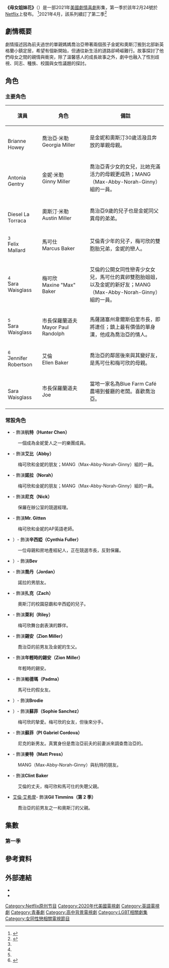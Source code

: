{{电视节目信息框
| 名称 = 母女姐妹花
| 类型 = [[劇情|劇情]][[喜劇|喜劇]]
| 英文名称 = Ginny& Georgia
| image = <!-- 檔案不存在 Ginny & Georgia Title Card.png ，可從英文維基百科取得 -->
| image_size = 
| 开发 = 
| 编剧 = 
| 导演 = 
| 主演 = {{Plainlist|
*  {{link-en|布萊恩妮・豪伊|Brianne Howey}}
*  {{link-en|安東妮亞·金特里|Antonia Gentry}}
*  {{link-en|迪索·拉托瑞卡|Diesel La Torraca}}
*  {{link-en|菲利克斯·馬拉德|Felix Mallard}}
* {{link-en|莎拉·韋斯格拉斯|Sara Waisglass}}
*  {{link-en|斯科特波特|Scott Porter}}
*  {{link-en|詹妮弗·羅伯遜|Jennifer Robertson}}
*  {{link-en|雷蒙德·阿布萊克|Raymond Ablack}}
}}
| 国家 = {{美國}}
| 语言 = [[英語|英語]]
| 季数 = 1
| 集数 = 10 
| list_episodes = #集數
| 每集长度 = 50-58分鐘
| 制作年份 = 2021
| 制片人 = Claire Welland
| 出品人 = 
| 总监制 = 
| 监制 = 
| 执行制作 = {{Plainlist|
*  Debra J. Fisher 
*  Sarah Lampert 
*  Anya Adams 
*  Jeff Tahler 
*  Jenny Daly 
*  Dan March
*  Holly Hines 
*  Lance Samuels 
*  Daniel Iron 
*  Armand Leob
}}
| 共同执行制作 = 
| 编审 = 
| 剪辑 = {{Plainlist|
*  Erin Deck 
*  Susan Shipton 
*  Jonathan Egan
}}
| 外景 = [[加拿大|加拿大]][[多倫多|多倫多]]、[[科堡|科堡]]
| 制作公司 = Production companies	 Queen Fish Productions Critical Content Dynamic Television Madica
| 电视网 = [[Netflix|Netflix]]
| 播出日期4 = 2021年2月24日
| 官方网站 = https://www.netflix.com/tw-en/title/81025696
| imdb_id = 10813940
}}
'''《母女姐妹花》'''（{{lang-en|''Ginny& Georgia''}}）是一部2021年[[美國|美國]][[劇情|劇情]][[喜劇|喜劇]]影集，第一季於該年2月24號於[[Netflix|Netflix]]上發布。 
<ref>{{cite web |title=Ginny & Georgia |url=https://www.imdb.com/title/tt10813940/ |website=IMDb |accessdate=2021-03-28 |archive-date=2021-04-11 |archive-url=https://web.archive.org/web/20210411073015/https://www.imdb.com/title/tt10813940/ |dead-url=no }}</ref>2021年4月，該系列續訂了第二季<ref>{{Cite web|url=https://www.harpersbazaar.com/tw/culture/drama/g36169037/netflix-ginny-and-georgia-renew-season-two/|title=Netflix話題影集《母女姐妹花》續訂第二季！將推出全新十集內容解答第一季震撼結局}}</ref>

== 劇情概要 ==
劇情描述因為前夫過世的單親媽媽喬治亞帶著兩個孩子金妮和奧斯汀搬到北部新英格蘭小鎮定居，希望有個新開始，但通往新生活的道路卻崎嶇難行。故事探討了他們母女之間的親情與衝突，除了溫馨感人的成長故事之外，劇中也融入了性別歧視、同志、種族、校園與女性議題的探討。
== 角色 ==
=== 主要角色 ===
{|class="wikitable" width="70%" style="font-size:90%;"
|-align=center
! style="width:15%"| 演員
! style="width:25%"| 角色
! style="width:40%"| 備註
|-align=center
|{{link-en|布萊恩妮・豪伊|Brianne Howey}}<br />Brianne Howey
|喬治亞·米勒<br/>Georgia Miller
| align=left |是金妮和奧斯汀30歲活潑且奔放的單親母親。

|-align=center
|{{link-en|安東妮亞·金特里|Antonia Gentry}}<br />Antonia Gentry
|金妮·米勒<br/>Ginny Miller
| align=left |喬治亞青少女的女兒，比她充滿活力的母親更成熟；MANG（Max-Abby-Norah-Ginny）組的一員。

|-align=center
|{{link-en|迪索·拉托瑞卡|Diesel La Torraca}}<br />Diesel La Torraca
|奧斯汀·米勒<br/>Austin Miller
| align=left |喬治亞9歲的兒子也是金妮同父異母的弟弟。

|-align=center
|{{link-en|菲利克斯·馬拉德|Felix Mallard}}<ref name="CastNames"/><br />Felix Mallard
|馬可仕<br/>Marcus Baker
| align=left |艾倫青少年的兒子，梅可欣的雙胞胎兄弟，金妮的戀人。

|-align=center
|{{link-en|莎拉·韋斯格拉斯|Sara Waisglass}}<ref name="CastNames"/><br />Sara Waisglass
|梅可欣<br/>Maxine "Max" Baker
| align=left |艾倫的公開女同性戀青少女女兒，馬可仕的異卵雙胞胎姐姐，以及金妮的新好友；MANG（Max-Abby-Norah-Ginny）組的一員。
|-align=center
|{{link-en|斯科特波特|Scott Porter}}<ref name="CastNames"/><br />Sara Waisglass
|市長保羅蘭道夫<br/>Mayor Paul Randolph
| align=left |馬薩諸塞州韋爾斯伯里市長，即將連任；鎮上最有價值的單身漢，他成為喬治亞的情人。

|-align=center
|{{link-en|詹妮弗·羅伯遜|Jennifer Robertson}}<ref name="CastNames">{{cite web|url=https://www.teenvogue.com/story/ginny-and-georgia-cast-meet-the-characters|title="Ginny & Georgia" Cast: Meet the Characters and Who Plays Them|work=[[Teen_Vogue|Teen Vogue]]|first=Crystal|last=Bell|date=February 26, 2021|access-date=February 24, 2021}}</ref><br />Jennifer Robertson
|艾倫<br/>Ellen Baker
| align=left |喬治亞的鄰居後來與其變好友，是馬可仕和梅可欣的母親。

|-align=center
|{{link-en|雷蒙德·阿布萊克|Raymond Ablack}}<br />Sara Waisglass
|市長保羅蘭道夫<br/>Joe
| align=left |當地一家名為Blue Farm Café農場到餐廳的老闆。喜歡喬治亞。
|}
=== 常設角色 ===
*{{link-en|譚梅森|Mason Temple}}- 飾演'''杭特（Hunter Chen）'''<BR>
:一個成為金妮愛人之一的樂團成員。
*{{link-en|凱蒂・道格拉斯|Katie Douglas (actress)}}- 飾演'''艾比（Abby）'''<BR>
:梅可欣和金妮的朋友；MANG（Max-Abby-Norah-Ginny）組的一員。
*{{link-en|雀兒喜·克拉克|Chelsea Clark (actress)}}- 飾演'''諾拉（Norah）'''<BR>
:梅可欣和金妮的朋友；MANG（Max-Abby-Norah-Ginny）組的一員。
*{{link-en|丹·伯恩|Dan Beirne}}- 飾演'''尼克（Nick）'''<BR>
:保羅在辦公室的競選經理。
*{{link-en|喬納森·坡茨|Jonathan Potts}}- 飾演'''Mr. Gitten'''<BR>
:梅可欣和金妮的AP英語老師。
*{{link-en|莎布琳娜·格德維奇|Sabrina Grdevich}}）- 飾演'''辛西婭（Cynthia Fuller）'''<BR>
:一位母親和房地產經紀人，正在競選市長，反對保羅。
*{{link-en|艾莉森·唐|Alisen Down}}）- 飾演'''Bev'''<BR>
*{{link-en|柯爾頓・高博|Colton Gobbo}}- 飾演'''喬丹（Jordan）'''<BR>
:諾拉的男朋友。
*{{link-en|康納·萊德曼|Connor Laidman}}- 飾演'''扎克（Zach）'''<BR>
:奧斯汀的校園惡霸和辛西婭的兒子。
*{{link-en|Devyn Nekoda|Devyn Nekoda}}- 飾演'''萊利（Riley）'''<BR>
:梅可欣舞台劇表演的夥伴。
*{{link-en|內森·米契爾|Nathan Mitchell}}- 飾演'''錫安（Zion Miller）'''<BR>
:喬治亞的前男友及金妮的生父。
*{{link-en|凱爾·巴里|Kyle Bary}}- 飾演'''年輕時的錫安（Zion Miller）'''<BR>
:年輕時的錫安。
*{{link-en|雷貝嘉·阿布萊克|Rebecca Ablack}}- 飾演'''帕德瑪（Padma）'''<BR>
:馬可仕的假女友。
*{{link-en|蒂森·史密斯|Tyssen Smith}}）- 飾演'''Brodie'''<BR>
*{{link-en|亨柏莉·岡薩雷斯|Humberly González}}）- 飾演'''蘇菲（Sophie Sanchez）'''<BR>
:梅可欣的摯愛。梅可欣的女友，但後來分手。
*{{link-en|小亞歷克斯·馬利亞裡|Alex Mallari Jr.}}- 飾演'''蘇菲（PI Gabriel Cordova）'''<BR>
:尼克的新男友。真實身份是喬治亞前夫的前妻派來調查喬治亞的。
*{{link-en|達米安·羅密歐|Damian Romeo}}- 飾演'''麥特（Matt Press）'''<BR>
:MANG（Max-Abby-Norah-Ginny）與杭特的朋友。
*{{link-en|克里斯·肯諾皮克|Chris Kenopic}}- 飾演'''Clint Baker'''<BR>
:艾倫的丈夫，梅可欣和馬可仕的失聰父親。
*[[艾倫·艾希摩|艾倫·艾希摩]]- 飾演''' Gil Timmins（第 2 季）'''<BR>
:喬治亞的前男友之一和奧斯汀的父親。

==集數==
{{Series overview
| released    = y
| allreleased = y

| color1      = #7D4C3F
| link1       = #第一季
| episodes1   = 10
| start1      = {{Start date|2021|2|24}}

}}
=== 第一季 ===
{{Episode table |background=#7D4C3F |overall= |title= |director= |writer= |airdate= |released=y |episodes=
{{Episode list
 |EpisodeNumber   = 1
 |Title           = 試播集
 |AltTitle =Pilot
 |DirectedBy      = 安雅亞當斯
 |WrittenBy       = 莎拉·蘭伯特
 |OriginalAirDate = {{Start date|2021|2|24}}
 |ShortSummary    = 丈夫去世後，喬治亞·米勒帶著15歲的女兒金妮和9歲的兒子奧斯汀來到韋爾斯伯里。在她新學校的第一天，金妮與她的英語老師對峙，並與梅可欣結為朋友，通過梅可欣認識了梅可欣的壞男孩雙胞胎兄弟馬可仕和另一個男人杭特。她後來吻了馬可仕，但也同意與杭特約會。與此同時，喬治亞遇到了咖啡館的老闆喬；韋爾斯伯里市長保羅；和她的隔壁鄰居艾倫，馬可仕和梅可欣的母親。當金妮和杭特約會時，喬治亞和艾倫吸食大麻; 當金妮與馬可仕發生性關係後回到家，失去童貞。喬治亞參加市長召開的董事會會議，勒索喬以低價給學校提供有機食品；這讓她在市長辦公室找到了一份工作。整個情節的閃回揭示了喬治亞在十幾歲時是如何被虐待的，她是如何懷上金妮的，以及她丈夫的車禍是由於她用有毒奶昔造成的。
 |LineColor       = 7D4C3F
}}
{{Episode list
 |EpisodeNumber   = 2
 |Title           = 是面容，不是面具
|AltTitle =It's a Face Not a Mask
 |DirectedBy      = 安雅亞當斯
 |WrittenBy       = 莎拉·蘭伯特和黛布拉·J·費舍爾
 |OriginalAirDate = {{Start date|2021|2|24}}
 |ShortSummary    = 金妮努力和新朋友打成一片。她和馬可仕共度一夜，如今必須面對後果。喬琪雅幫保羅和艾倫解決問題。<!-- Episode summaries must be expressed in your own words. Do NOT submit content you find from another web site as it is plagiarism and likely a copyright violation, which Wikipedia cannot accept and will be removed or reverted. Superficially modifying copyrighted content or closely paraphrasing it, even if the source is cited, still constitutes a copyright violation. Summaries should be about 100 to 200 words in length, per MOS:TVPLOT, and those substantially less than 100 words are most likely to be scrutinized for possible copyright violation. -->
 |LineColor       = 7D4C3F
}}
{{Episode list
 |EpisodeNumber   = 3
 |Title           = 超荒謬的有錢人玩意
|AltTitle =Next Level Rich People Shit
 |DirectedBy      = {{link-en|雷努卡·傑亞帕蘭|Renuka Jeyapalan}}
 |WrittenBy       = {{link-en|大衛莫納漢|David Monahan}} & {{link-en|丹妮爾胡佛|Danielle Hoover}}
 |OriginalAirDate = {{Start date|2021|2|24}}
 |ShortSummary    = 高二隔宿露營期間，梅可欣吐露心意，喬琪雅的毛病又犯了，金妮和杭特及馬可仕的感情各有進展。<!-- Episode summaries must be expressed in your own words. Do NOT submit content you find from another web site as it is plagiarism and likely a copyright violation, which Wikipedia cannot accept and will be removed or reverted. Superficially modifying copyrighted content or closely paraphrasing it, even if the source is cited, still constitutes a copyright violation. Summaries should be about 100 to 200 words in length, per MOS:TVPLOT, and those substantially less than 100 words are most likely to be scrutinized for possible copyright violation. -->
 |LineColor       = 7D4C3F
}}
{{Episode list
 |EpisodeNumber   = 4
 |Title           = 莉迪雅·班奈特百分之百是女權主義者
|AltTitle =Lydia Bennett is Hundo a Feminist
 |DirectedBy      = {{link-en|雷努卡·傑亞帕蘭|Renuka Jeyapalan}}
 |WrittenBy       = {{link-en|Tawnya Bhattacharya}} & {{link-en|Ali Laventhol}}
 |OriginalAirDate = {{Start date|2021|2|24}}
 |ShortSummary    = 杭特的冷淡態度令金妮很沒安全感。梅可欣迷戀上新對象。喬琪雅說服保羅採用她的募款點子，接著必須負責籌辦。<!-- Episode summaries must be expressed in your own words. Do NOT submit content you find from another web site as it is plagiarism and likely a copyright violation, which Wikipedia cannot accept and will be removed or reverted. Superficially modifying copyrighted content or closely paraphrasing it, even if the source is cited, still constitutes a copyright violation. Summaries should be about 100 to 200 words in length, per MOS:TVPLOT, and those substantially less than 100 words are most likely to be scrutinized for possible copyright violation. -->
 |LineColor       = 7D4C3F
}}
{{Episode list
 |EpisodeNumber   = 5
 |Title           = 嚇死你，賤人
|AltTitle =Boo, Bitch
 |DirectedBy      = {{link-en|薩茲·薩瑟蘭|Sudz Sutherland}}
 |WrittenBy       = {{link-en|Mike Gauyo}} & {{link-en|Briana Belser}}
 |OriginalAirDate = {{Start date|2021|2|24}}
 |ShortSummary    = 金妮越來越受歡迎，也開始對自己的身分產生懷疑。保羅和喬琪雅晚上出去約會，之後他發現自己多了一位新的政治對手。 <!-- Episode summaries must be expressed in your own words. Do NOT submit content you find from another web site as it is plagiarism and likely a copyright violation, which Wikipedia cannot accept and will be removed or reverted. Superficially modifying copyrighted content or closely paraphrasing it, even if the source is cited, still constitutes a copyright violation. Summaries should be about 100 to 200 words in length, per MOS:TVPLOT, and those substantially less than 100 words are most likely to be scrutinized for possible copyright violation. -->
 |LineColor       = 7D4C3F
}}
{{Episode list
 |EpisodeNumber   = 6
 |Title           = 戳我痛處
|AltTitle =I'm Triggered
 |DirectedBy      = {{link-en|薩茲·薩瑟蘭|Sudz Sutherland}}
 |WrittenBy       = {{link-en|大衛莫納漢|David Monahan}} & {{link-en|丹妮爾胡佛|Danielle Hoover}}
 |OriginalAirDate = {{Start date|2021|2|24}}
 |ShortSummary    = 意料之外的訪客令喬琪雅頭疼不已，隨著不光彩的過去浮上檯面，金妮也越來越不信任她。<!-- Episode summaries must be expressed in your own words. Do NOT submit content you find from another web site as it is plagiarism and likely a copyright violation, which Wikipedia cannot accept and will be removed or reverted. Superficially modifying copyrighted content or closely paraphrasing it, even if the source is cited, still constitutes a copyright violation. Summaries should be about 100 to 200 words in length, per MOS:TVPLOT, and those substantially less than 100 words are most likely to be scrutinized for possible copyright violation. -->
 |LineColor       = 7D4C3F
}}
{{Episode list
 |EpisodeNumber   = 7
 |Title           = 16 歲生日快樂，混蛋
|AltTitle =Happy Sweet Sixteen, Jerk
 |DirectedBy      = {{link-en|Aleysa Young}}
 |WrittenBy       = {{link-en|Ali Laventhol}} & {{link-en|Tawnya Bhattacharya}}
 |OriginalAirDate = {{Start date|2021|2|24}}
 |ShortSummary    = 金妮年滿16歲。保羅與辛西婭有一場辯論大會，後來又和奧斯汀一起玩耍，並就他與扎克的衝突向他提出建議。喬治亞在辦公室挪用公款，並打電話聘請一個叫馬蒂的人來做一份秘密工作。喬治亞的家人因為晚餐而吵架；晚餐後，保羅訪問格魯吉亞並過夜。喬治亞幫金妮與她朋友梅可欣、諾拉和艾比安排了一個16歲過夜派對，以保護金妮的周末生日慶祝活動；派對被尼克突然加入，加布里埃爾在後面，喬治亞直呼加布里埃爾的真名。加布里埃爾接到一個關於醫療檢查的電話，顯示喬治亞的丈夫在他去世前不久身體狀況良好。金妮的朋友們在搜查了喬治亞的酒櫃後，帶著金妮偷偷溜到了梅可欣的家，其他人也加入了，主要是他們的男朋友和女朋友，在梅可欣的父母不在的時候辦了一個飲酒派對。喬治亞發現並打給警察告發他們，他們被警察突襲了。保羅去保釋金妮，而喬治亞回憶起她被捕並幾乎失去對金妮的監護權的時候。喬治亞告訴金妮她的繼父如何虐待她，導致她離家出走，後來又補充說她沒有得到她遺產並且破產了。奧斯汀回到學校，但失去了勇氣去上課魚是翹課。
 |LineColor       = 7D4C3F
}}
{{Episode list
 |EpisodeNumber   = 8
 |Title           = 這格打勾，那格打勾
|AltTitle =Check One, Check Other
 |DirectedBy      = {{link-en|Aleysa Young}}
 |WrittenBy       = {{link-en|Briana Belser}} & {{link-en|Mike Gauyo}}
 |OriginalAirDate = {{Start date|2021|2|24}}
 |ShortSummary    = 金妮要參加重要的作文比賽，她從爸爸身上得到靈感，寫出參賽文章，但評選結果卻導致她和杭特發生摩擦。<!-- Episode summaries must be expressed in your own words. Do NOT submit content you find from another web site as it is plagiarism and likely a copyright violation, which Wikipedia cannot accept and will be removed or reverted. Superficially modifying copyrighted content or closely paraphrasing it, even if the source is cited, still constitutes a copyright violation. Summaries should be about 100 to 200 words in length, per MOS:TVPLOT, and those substantially less than 100 words are most likely to be scrutinized for possible copyright violation. -->
 |LineColor       = 7D4C3F
}}
{{Episode list
 |EpisodeNumber   = 9
 |Title           = 感情可不容易
|AltTitle =Feelings Are Hard
 |DirectedBy      = C{{link-en|atalina Aguilar-Mastretta}}
 |WrittenBy       = {{link-en|大衛莫納漢|David Monahan}} & {{link-en|丹妮爾胡佛|Danielle Hoover}}
 |OriginalAirDate ={{Start date|2021|2|24}}
 |ShortSummary    = 金妮和喬琪雅不約而同發現自己夾在兩名男性之間，左右為難。梅可欣和馬可仕各自陷入不同的痛苦。<!-- Episode summaries must be expressed in your own words. Do NOT submit content you find from another web site as it is plagiarism and likely a copyright violation, which Wikipedia cannot accept and will be removed or reverted. Superficially modifying copyrighted content or closely paraphrasing it, even if the source is cited, still constitutes a copyright violation. Summaries should be about 100 to 200 words in length, per MOS:TVPLOT, and those substantially less than 100 words are most likely to be scrutinized for possible copyright violation. -->
 |LineColor       = 7D4C3F
}}
{{Episode list
 |EpisodeNumber   = 10
 |Title           = 比閨密搞姊夫還過分的背叛
|AltTitle =The Worst Betrayal Since Jordyn and Kylie
 |DirectedBy      = {{link-en|Catalina Aguilar-Mastretta}}
 |WrittenBy       = {{link-en|Debra J. Fisher}} & {{link-en|Sarah Lampert}}
 |OriginalAirDate ={{Start date|2021|2|24}}
 |ShortSummary    = 保羅的選舉之日即將到來。金妮和喬琪雅的秘密終於紙包不住火，兩人恐怕都得面對極為嚴重的後果。<!-- Episode summaries must be expressed in your own words. Do NOT submit content you find from another web site as it is plagiarism and likely a copyright violation, which Wikipedia cannot accept and will be removed or reverted. Superficially modifying copyrighted content or closely paraphrasing it, even if the source is cited, still constitutes a copyright violation. Summaries should be about 100 to 200 words in length, per MOS:TVPLOT, and those substantially less than 100 words are most likely to be scrutinized for possible copyright violation. -->
 |LineColor       = 7D4C3F
}}
}}

== 參考資料 ==
{{Reflist|2}}
== 外部連結 ==
* {{IMDb title|10813940}}
* {{Netflix title|81025696}}
[[Category:Netflix原创节目|Category:Netflix原创节目]]
[[Category:2020年代美國電視劇|Category:2020年代美國電視劇]]
[[Category:英語電視劇|Category:英語電視劇]]
[[Category:青春劇|Category:青春劇]]
[[Category:高中背景電視劇|Category:高中背景電視劇]]
[[Category:LGBT相關劇集|Category:LGBT相關劇集]]
[[Category:女同性戀相關電視節目|Category:女同性戀相關電視節目]]